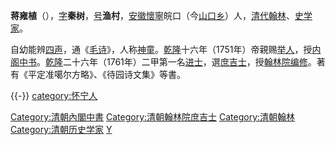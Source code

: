 '''蒋雍植'''（{{bd|1720年||1770年||J}}），[[表字|字]]'''秦树'''，[[号|号]]'''渔村'''，[[安徽|安徽]][[懷寧|懷寧]]皖口（今[[山口乡|山口乡]]）人，[[清代|清代]][[翰林|翰林]]、[[史学家|史学家]]。 

自幼能辨[[四声|四声]]，通《[[毛诗|毛诗]]》，人称[[神童|神童]]。[[乾隆|乾隆]]十六年（1751年）帝親赐[[举人|举人]]，授[[内阁中书|内阁中书]]。[[乾隆|乾隆]]二十六年（1761年）二甲第一名[[进士|进士]]，選[[庶吉士|庶吉士]]，授[[翰林院编修|翰林院编修]]。著有《平定准噶尔方略》、《待园诗文集》等書。

{{-}}
{{清朝人物小作品}}
{{乾隆二十六年辛巳恩科殿試金榜}}
{{DEFAULTSORT:Jiang蔣}}
[[Category:清朝內閣中書|Category:清朝內閣中書]]
[[Category:清朝翰林院庶吉士|Category:清朝翰林院庶吉士]]
[[Category:清朝翰林|Category:清朝翰林]]
[[Category:清朝历史学家|Category:清朝历史学家]]
[[category:怀宁人|category:怀宁人]]
[[Category:蔣姓|Y]]